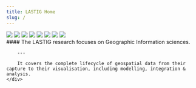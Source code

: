```yaml
---
title: LASTIG Home
slug: /
---
```


<div className={homeTopContainer}>
    <div className={columnContainer}>
        <Slider infinite="true" autoplay="true" className="overflow-hidden">
            <img src="https://www.umr-lastig.fr/img/lastig_1920_EN.png" />
            <img src="https://www.umr-lastig.fr/img/lastig_crop1.jpeg" />
            <img src="https://www.umr-lastig.fr/img/Labo_2021_03_18_bis.png" />
            <img src="https://www.umr-lastig.fr/img/larzac1.png" />
            <img src="https://www.umr-lastig.fr/img/GautierLobo_covid_2021.png" />
            <img src="https://www.umr-lastig.fr/img/panop.png" />
            <img src="https://www.umr-lastig.fr/img/dti3d.jpg" />
            <img src="https://www.umr-lastig.fr/img/trees.png" />
        </Slider>
    </div>
    <div className={columnContainer}>
        #### The LASTIG research focuses on Geographic Information sciences.
        
        ---

        It covers the complete lifecycle of geospatial data from their capture to their visualisation, including modelling, integration & analysis.
    </div>
</div>
<News/>
